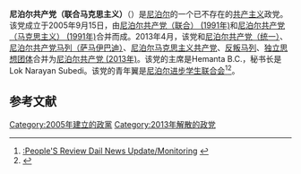 {{Other uses|尼泊尔共产主义政党列表}}
'''尼泊尔共产党（联合马克思主义）'''（{{lang-ne|नेपाल कम्युनिष्ट पार्टी (संयुक्त मार्क्सवादी)}}）是[[尼泊尔|尼泊尔]]的一个已不存在的[[共产主义|共产主义]]政党。该党成立于2005年9月15日，由[[尼泊尔共产党（联合）_(1991年)|尼泊尔共产党（联合） (1991年)]]和[[尼泊尔共产党（马克思主义）_(1991年)|尼泊尔共产党（马克思主义） (1991年)]]合并而成。2013年4月，该党和[[尼泊尔共产党（统一）|尼泊尔共产党（统一）]]、[[尼泊尔共产党马列（萨马伊巴迪）|尼泊尔共产党马列（萨马伊巴迪）]]、[[尼泊尔马克思主义共产党|尼泊尔马克思主义共产党]]、[[反叛马列|反叛马列]]、[[独立思想团体|独立思想团体]]合并为[[尼泊尔共产党_(2013年)|尼泊尔共产党 (2013年)]]。该党的主席是Hemanta B.C.，秘书长是Lok Narayan Subedi。该党的青年翼是[[尼泊尔进步学生联合会|尼泊尔进步学生联合会]]<ref>[http://www.peoplesreview.com.np/2006/121006/update16.html :People'S Review Dail News Update/Monitoring] {{webarchive|url=https://web.archive.org/web/20110717034657/http://www.peoplesreview.com.np/2006/121006/update16.html|date=2011-07-17}}</ref><ref>{{cite news | url=http://www.thehimalayantimes.com/fullNews.php?headline=New+CPN+party+gets+EC+status&NewsID=377603 | title=New CPN party gets EC status | work=The Himalayan Times | date=2013-05-24 | accessdate=2014-12-19 | archive-date=2014-10-19 | archive-url=https://web.archive.org/web/20141019141646/http://www.thehimalayantimes.com/fullNews.php?headline=New+CPN+party+gets+EC+status&NewsID=377603 | dead-url=yes }}</ref>。

== 参考文献 ==
{{reflist}}

{{尼泊尔的共产党}}

[[Category:2005年建立的政黨|Category:2005年建立的政黨]]
[[Category:2013年解散的政党|Category:2013年解散的政党]]